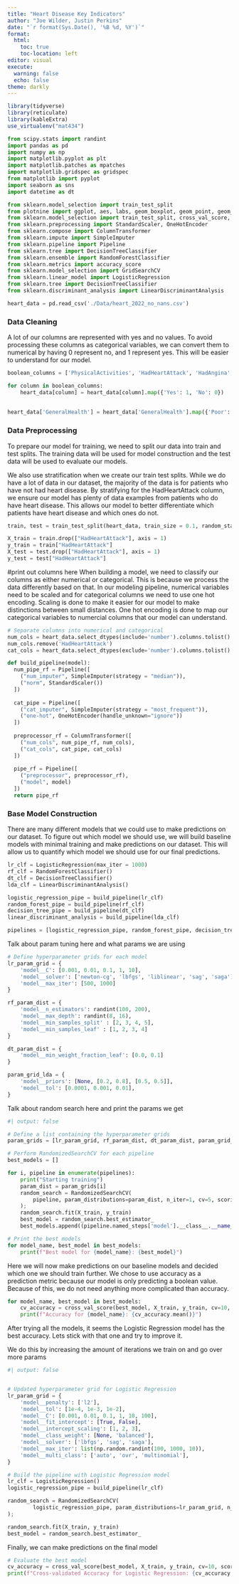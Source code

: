 ```yaml
---
title: "Heart Disease Key Indicators"
author: "Joe Wilder, Justin Perkins"
date: "`r format(Sys.Date(), '%B %d, %Y')`"
format:
  html:
    toc: true
    toc-location: left
editor: visual
execute: 
  warning: false
  echo: false
theme: darkly
---
```



```r
library(tidyverse)
library(reticulate)
library(kableExtra)
use_virtualenv("mat434")
```


```python
from scipy.stats import randint
import pandas as pd
import numpy as np
import matplotlib.pyplot as plt
import matplotlib.patches as mpatches
import matplotlib.gridspec as gridspec
from matplotlib import pyplot
import seaborn as sns
import datetime as dt

from sklearn.model_selection import train_test_split
from plotnine import ggplot, aes, labs, geom_boxplot, geom_point, geom_histogram, geom_bar, geom_density, coord_flip, facet_grid, geom_jitter
from sklearn.model_selection import train_test_split, cross_val_score, RandomizedSearchCV
from sklearn.preprocessing import StandardScaler, OneHotEncoder
from sklearn.compose import ColumnTransformer
from sklearn.impute import SimpleImputer
from sklearn.pipeline import Pipeline
from sklearn.tree import DecisionTreeClassifier
from sklearn.ensemble import RandomForestClassifier
from sklearn.metrics import accuracy_score
from sklearn.model_selection import GridSearchCV
from sklearn.linear_model import LogisticRegression
from sklearn.tree import DecisionTreeClassifier
from sklearn.discriminant_analysis import LinearDiscriminantAnalysis

```


``` python

heart_data = pd.read_csv('./Data/heart_2022_no_nans.csv')

```



### Data Cleaning

A lot of our columns are represented with yes and no values. To avoid processing these columns as categorical variables, we can convert them to numerical by having 0 represent no, and 1 represent yes. This will be easier to understand for our model.

```python

boolean_columns = ['PhysicalActivities', 'HadHeartAttack', 'HadAngina', 'HadStroke', 'HadAsthma', 'HadSkinCancer', 'HadCOPD', 'HadDepressiveDisorder', 'HadKidneyDisease', 'HadArthritis', 'DeafOrHardOfHearing', 'BlindOrVisionDifficulty', 'DifficultyConcentrating', 'DifficultyWalking', 'DifficultyDressingBathing', 'DifficultyErrands', 'ChestScan', 'AlcoholDrinkers', 'HIVTesting', 'FluVaxLast12', 'PneumoVaxEver', 'HighRiskLastYear']

for column in boolean_columns:
    heart_data[column] = heart_data[column].map({'Yes': 1, 'No': 0})
    
    
heart_data['GeneralHealth'] = heart_data['GeneralHealth'].map({'Poor': 0, 'Fair': 1, 'Good': 2, 'Very good': 3, 'Excellent': 4})

```

### Data Preprocessing

To prepare our model for training, we need to split our data into train and test splits. The training data will be used for model construction and the test data will be used to evaluate our models.

We also use stratification when we create our train test splits. While we do have a lot of data in our dataset, the majority of the data is for patients who have not had heart disease. By stratifying for the HadHeartAttack column, we ensure our model has plenty of data examples from patients who do have heart disease. This allows our model to better differentiate which patients have heart disease and which ones do not.

```python
train, test = train_test_split(heart_data, train_size = 0.1, random_state = 434, stratify = heart_data['HadHeartAttack'])

X_train = train.drop(["HadHeartAttack"], axis = 1)
y_train = train["HadHeartAttack"]
X_test = test.drop(["HadHeartAttack"], axis = 1)
y_test = test["HadHeartAttack"]

```

#print out columns here
When building a model, we need to classify our columns as either numerical or categorical. This is because we process the data differently based on that. In our modeling pipeline, numerical variables need to be scaled and for categorical columns we need to use one hot encoding. Scaling is done to make it easier for our model to make distinctions between small distances. One hot encoding is done to map our categorical variables to numercial columns that our model can understand.

```python

# Separate columns into numerical and categorical
num_cols = heart_data.select_dtypes(include='number').columns.tolist()
num_cols.remove('HadHeartAttack')
cat_cols = heart_data.select_dtypes(exclude='number').columns.tolist()

```

```python
def build_pipeline(model):
  num_pipe_rf = Pipeline([
    ("num_imputer", SimpleImputer(strategy = "median")),
    ("norm", StandardScaler())
  ])
  
  cat_pipe = Pipeline([
    ("cat_imputer", SimpleImputer(strategy = "most_frequent")),
    ("one-hot", OneHotEncoder(handle_unknown="ignore"))
  ])
  
  preprocessor_rf = ColumnTransformer([
    ("num_cols", num_pipe_rf, num_cols),
    ("cat_cols", cat_pipe, cat_cols)
  ])
  
  pipe_rf = Pipeline([
    ("preprocessor", preprocessor_rf),
    ("model", model)
  ])
  return pipe_rf


```


### Base Model Construction

There are many different models that we could use to make predictions on our dataset. To figure out which model we should use, we will build baseline models with minimal training and make predictions on our dataset. This will allow us to quantify which model we should use for our final predictions. 



```python

lr_clf = LogisticRegression(max_iter = 1000)
rf_clf = RandomForestClassifier()
dt_clf = DecisionTreeClassifier()
lda_clf = LinearDiscriminantAnalysis()

logistic_regression_pipe = build_pipeline(lr_clf)
random_forest_pipe = build_pipeline(rf_clf)
decision_tree_pipe = build_pipeline(dt_clf)
linear_discriminant_analysis = build_pipeline(lda_clf)

pipelines = [logistic_regression_pipe, random_forest_pipe, decision_tree_pipe, linear_discriminant_analysis]


```
Talk about param tuning here and what params we are using

```python

# Define hyperparameter grids for each model
lr_param_grid = {
    'model__C': [0.001, 0.01, 0.1, 1, 10],
    'model__solver': ['newton-cg', 'lbfgs', 'liblinear', 'sag', 'saga'],
    'model__max_iter': [500, 1000]
}

rf_param_dist = {
    'model__n_estimators': randint(100, 200),
    'model__max_depth': randint(8, 16),
    'model__min_samples_split' : [2, 3, 4, 5],
    'model__min_samples_leaf' : [1, 2, 3, 4]
}

dt_param_dist = {
    'model__min_weight_fraction_leaf': [0.0, 0.1]
}

param_grid_lda = {
    'model__priors': [None, [0.2, 0.8], [0.5, 0.5]],
    'model__tol': [0.0001, 0.001, 0.01],
}


```


Talk about random search here and print the params we get

```python
#| output: false

# Define a list containing the hyperparameter grids
param_grids = [lr_param_grid, rf_param_dist, dt_param_dist, param_grid_lda]

# Perform RandomizedSearchCV for each pipeline
best_models = []

for i, pipeline in enumerate(pipelines):
    print("Starting training")
    param_dist = param_grids[i]
    random_search = RandomizedSearchCV(
        pipeline, param_distributions=param_dist, n_iter=1, cv=5, scoring='accuracy', n_jobs=-1, random_state=42
    );
    random_search.fit(X_train, y_train)
    best_model = random_search.best_estimator_
    best_models.append((pipeline.named_steps['model'].__class__.__name__, best_model))

# Print the best models
for model_name, best_model in best_models:
    print(f"Best model for {model_name}: {best_model}")


```

Here we will now make predictions on our baseline models and decided which one we should train further. We chose to use accuracy as a prediction metric because our model is only predicting a boolean value. Because of this, we do not need anything more complicated than accuracy.

```python

for model_name, best_model in best_models:
    cv_accuracy = cross_val_score(best_model, X_train, y_train, cv=10, scoring="accuracy")
    print(f"Accuracy for {model_name}: {cv_accuracy.mean()}")

```


After trying all the models, it seems the Logistic Regression model has the best accuracy. Lets stick with that one and try to improve it.

We do this by increasing the amount of iterations we train on and go over more params


```python
#| output: false


# Updated hyperparameter grid for Logistic Regression
lr_param_grid = {
    'model__penalty': ['l2'],
    'model__tol': [1e-4, 1e-3, 1e-2],
    'model__C': [0.001, 0.01, 0.1, 1, 10, 100],
    'model__fit_intercept': [True, False],
    'model__intercept_scaling': [1, 2, 3],
    'model__class_weight': [None, 'balanced'],
    'model__solver': ['lbfgs', 'sag', 'saga'],
    'model__max_iter': list(np.random.randint(100, 1000, 10)),
    'model__multi_class': ['auto', 'ovr', 'multinomial'],
}

# Build the pipeline with Logistic Regression model
lr_clf = LogisticRegression()
logistic_regression_pipe = build_pipeline(lr_clf)

random_search = RandomizedSearchCV(
        logistic_regression_pipe, param_distributions=lr_param_grid, n_iter=1, cv=5, scoring='accuracy', n_jobs=-1,    random_state=42
);

random_search.fit(X_train, y_train)
best_model = random_search.best_estimator_


```

Finally, we can make predictions on the final model

```python

# Evaluate the best model
cv_accuracy = cross_val_score(best_model, X_train, y_train, cv=10, scoring="accuracy");
print(f"Cross-validated Accuracy for Logistic Regression: {cv_accuracy.mean()}")


```




